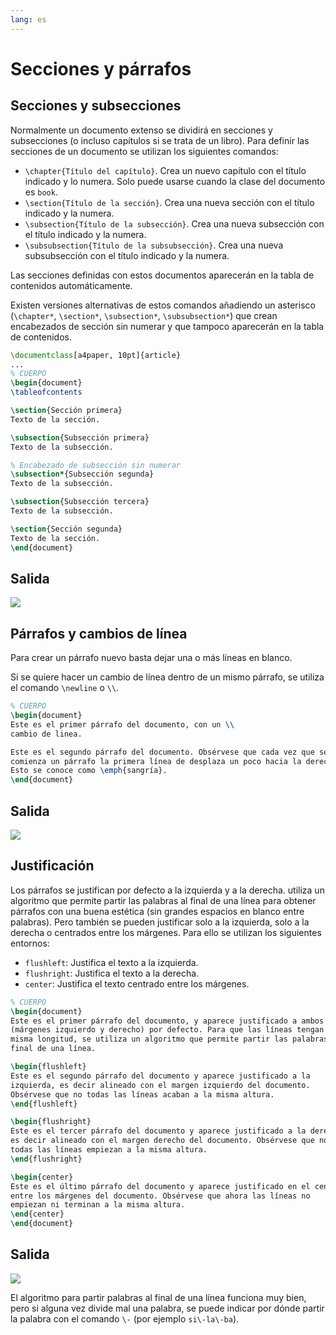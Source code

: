 ```yaml
---
lang: es
---
```


# Secciones y párrafos

## Secciones y subsecciones

Normalmente un documento extenso se dividirá en secciones y subsecciones (o incluso capítulos si se trata de un libro). Para definir las secciones de un documento se utilizan los siguientes comandos:

- `\chapter{Título del capítulo}`. Crea un nuevo capítulo con el título indicado y lo numera. Solo puede usarse cuando la clase del documento es `book`.
- `\section{Título de la sección}`. Crea una nueva sección con el título indicado y la numera.
- `\subsection{Título de la subsección}`. Crea una nueva subsección con el título indicado y la numera.
- `\subsubsection{Título de la subsubsección}`. Crea una nueva subsubsección con el título indicado y la numera.

Las secciones definidas con estos documentos aparecerán en la tabla de contenidos automáticamente.

Existen versiones alternativas de estos comandos añadiendo un asterisco (`\chapter*`, `\section*`, `\subsection*`, `\subsubsection*`) que crean encabezados de sección sin numerar y que tampoco aparecerán en la tabla de contenidos.

:::{#exm-secciones}

```latex
\documentclass[a4paper, 10pt]{article}
...
% CUERPO
\begin{document}
\tableofcontents

\section{Sección primera}
Texto de la sección.

\subsection{Subsección primera}
Texto de la subsección.

% Encabezado de subsección sin numerar
\subsection*{Subsección segunda}
Texto de la subsección.

\subsection{Subsección tercera}
Texto de la subsección.

\section{Sección segunda}
Texto de la sección.
\end{document}
```

:::{.callout-note collapse="true" icon=false}
## Salida
![](img/secciones/secciones.png)
:::
:::

## Párrafos y cambios de línea

Para crear un párrafo nuevo basta dejar una o más líneas en blanco.

Si se quiere hacer un cambio de línea dentro de un mismo párrafo, se utiliza el comando `\newline` o `\\`.

:::{#exm-parrafos}

```latex
% CUERPO
\begin{document}
Este es el primer párrafo del documento, con un \\
cambio de linea.

Este es el segundo párrafo del documento. Obsérvese que cada vez que se 
comienza un párrafo la primera línea de desplaza un poco hacia la derecha. 
Esto se conoce como \emph{sangría}.
\end{document}
```

:::{.callout-note collapse="true" icon=false}
## Salida
![](img/secciones/parrafos.png)
:::
:::

## Justificación

Los párrafos se justifican por defecto a la izquierda y a la derecha. \LaTeX utiliza un algoritmo que permite partir las palabras al final de una línea para obtener párrafos con una buena estética (sin grandes espacios en blanco entre palabras). Pero también se pueden justificar solo a la izquierda, solo a la derecha o centrados entre los márgenes. Para ello se utilizan los siguientes entornos:

- `flushleft`: Justifica el texto a la izquierda.
- `flushright`: Justifica el texto a la derecha.
- `center`: Justifica el texto centrado entre los márgenes.

:::{#exm-justificacion}

```latex
% CUERPO
\begin{document}
Este es el primer párrafo del documento, y aparece justificado a ambos lados
(márgenes izquierdo y derecho) por defecto. Para que las líneas tengan la 
misma longitud, se utiliza un algoritmo que permite partir las palabras al 
final de una línea.

\begin{flushleft}
Este es el segundo párrafo del documento y aparece justificado a la 
izquierda, es decir alineado con el margen izquierdo del documento. 
Obsérvese que no todas las líneas acaban a la misma altura.
\end{flushleft}

\begin{flushright}
Este es el tercer párrafo del documento y aparece justificado a la derecha,
es decir alineado con el margen derecho del documento. Obsérvese que no 
todas las líneas empiezan a la misma altura.
\end{flushright}

\begin{center}
Este es el último párrafo del documento y aparece justificado en el centro
entre los márgenes del documento. Obsérvese que ahora las líneas no 
empiezan ni terminan a la misma altura. 
\end{center}
\end{document}
```

:::{.callout-note collapse="true" icon=false}
## Salida
![](img/secciones/justificacion.png)
:::
:::

:::{.callout-warning}
El algoritmo para partir palabras al final de una línea funciona muy bien, pero si alguna vez divide mal una palabra, se puede indicar por dónde partir la palabra con el comando `\-` (por ejemplo `si\-la\-ba`).
:::